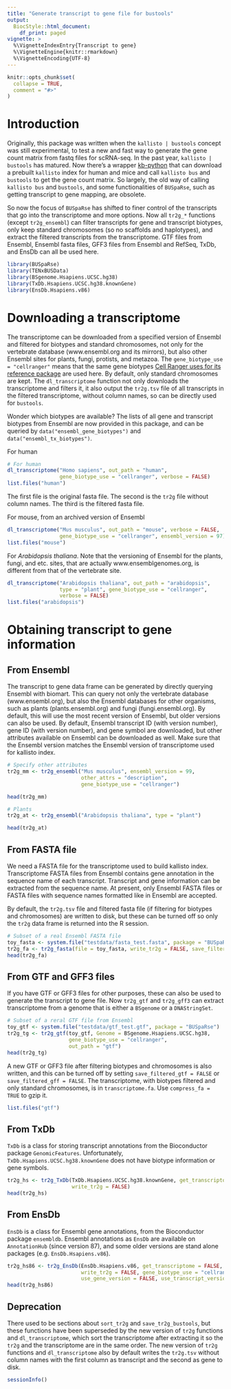 ```yaml
---
title: "Generate transcript to gene file for bustools"
output: 
  BiocStyle::html_document:
    df_print: paged
vignette: >
  %\VignetteIndexEntry{Transcript to gene}
  %\VignetteEngine{knitr::rmarkdown}
  %\VignetteEncoding{UTF-8}
---
```


```r
knitr::opts_chunk$set(
  collapse = TRUE,
  comment = "#>"
)
```

# Introduction

Originally, this package was written when the `kallisto | bustools` concept was still experimental, to test a new and fast way to generate the gene count matrix from fastq files for scRNA-seq. In the past year, `kallisto | bustools` has matured. Now there's a wrapper [kb-python](https://github.com/pachterlab/kb_python) that can download a prebuilt `kallisto` index for human and mice and call `kallisto bus` and `bustools` to get the gene count matrix. So largely, the old way of calling `kallisto bus` and `bustools`, and some functionalities of `BUSpaRse`, such as getting transcript to gene mapping, are obsolete.

So now the focus of `BUSpaRse` has shifted to finer control of the transcripts that go into the transcriptome and more options. Now all `tr2g_*` functions (except `tr2g_ensembl`) can filter transcripts for gene and transcript biotypes, only keep standard chromosomes (so no scaffolds and haplotypes), and extract the filtered transcripts from the transcriptome. GTF files from Ensembl, Ensembl fasta files, GFF3 files from Ensembl and RefSeq, TxDb, and EnsDb can all be used here. 
```r
library(BUSpaRse)
library(TENxBUSData)
library(BSgenome.Hsapiens.UCSC.hg38)
library(TxDb.Hsapiens.UCSC.hg38.knownGene)
library(EnsDb.Hsapiens.v86)
```

# Downloading a transcriptome
The transcriptome can be downloaded from a specified version of Ensembl and filtered for biotypes and standard chromosomes, not only for the vertebrate database (www.ensembl.org and its mirrors), but also other Ensembl sites for plants, fungi, protists, and metazoa. The `gene_biotype_use = "cellranger"` means that the same gene biotypes [Cell Ranger uses for its reference package](https://support.10xgenomics.com/single-cell-gene-expression/software/pipelines/latest/advanced/references) are used here. By default, only standard chromosomes are kept. The `dl_transcriptome` function not only downloads the transcriptome and filters it, it also output the `tr2g.tsv` file of all transcripts in the filtered transcriptome, without column names, so can be directly used for `bustools`. 

Wonder which biotypes are available? The lists of all gene and transcript biotypes from Ensembl are now provided in this package, and can be queried by `data("ensembl_gene_biotypes")` and `data("ensembl_tx_biotypes")`.

For human
```r
# For human
dl_transcriptome("Homo sapiens", out_path = "human", 
                 gene_biotype_use = "cellranger", verbose = FALSE)
list.files("human")
```

The first file is the original fasta file. The second is the `tr2g` file without column names. The third is the filtered fasta file.

For mouse, from an archived version of Ensembl
```r
dl_transcriptome("Mus musculus", out_path = "mouse", verbose = FALSE,
                 gene_biotype_use = "cellranger", ensembl_version = 97)
list.files("mouse")
```

For _Arabidopsis thaliana_. Note that the versioning of Ensembl for the plants, fungi, and etc. sites, that are actually www.ensemblgenomes.org, is different from that of the vertebrate site. 
```r
dl_transcriptome("Arabidopsis thaliana", out_path = "arabidopsis", 
                 type = "plant", gene_biotype_use = "cellranger", 
                 verbose = FALSE)
list.files("arabidopsis")
```

# Obtaining transcript to gene information
## From Ensembl
The transcript to gene data frame can be generated by directly querying Ensembl with biomart. This can query not only the vertebrate database (www.ensembl.org), but also the Ensembl databases for other organisms, such as plants (plants.ensembl.org) and fungi (fungi.ensembl.org). By default, this will use the most recent version of Ensembl, but older versions can also be used. By default, Ensembl transcript ID (with version number), gene ID (with version number), and gene symbol are downloaded, but other attributes available on Ensembl can be downloaded as well. Make sure that the Ensembl version matches the Ensembl version of transcriptome used for kallisto index.
```r
# Specify other attributes
tr2g_mm <- tr2g_ensembl("Mus musculus", ensembl_version = 99, 
                        other_attrs = "description", 
                        gene_biotype_use = "cellranger")
```

```r
head(tr2g_mm)
```

```r
# Plants
tr2g_at <- tr2g_ensembl("Arabidopsis thaliana", type = "plant")
```

```r
head(tr2g_at)
```

## From FASTA file
We need a FASTA file for the transcriptome used to build kallisto index. Transcriptome FASTA files from Ensembl contains gene annotation in the sequence name of each transcript. Transcript and gene information can be extracted from the sequence name. At present, only Ensembl FASTA files or FASTA files with sequence names formatted like in Ensembl are accepted.

By default, the `tr2g.tsv` file and filtered fasta file (if filtering for biotypes and chromosomes) are written to disk, but these can be turned off so only the `tr2g` data frame is returned into the R session.
```r
# Subset of a real Ensembl FASTA file
toy_fasta <- system.file("testdata/fasta_test.fasta", package = "BUSpaRse")
tr2g_fa <- tr2g_fasta(file = toy_fasta, write_tr2g = FALSE, save_filtered = FALSE)
head(tr2g_fa)
```

## From GTF and GFF3 files
If you have GTF or GFF3 files for other purposes, these can also be used to generate the transcript to gene file. Now `tr2g_gtf` and `tr2g_gff3` can extract transcriptome from a genome that is either a `BSgenome` or a `DNAStringSet`. 
```r
# Subset of a reral GTF file from Ensembl
toy_gtf <- system.file("testdata/gtf_test.gtf", package = "BUSpaRse")
tr2g_tg <- tr2g_gtf(toy_gtf, Genome = BSgenome.Hsapiens.UCSC.hg38,
                    gene_biotype_use = "cellranger",
                    out_path = "gtf")
head(tr2g_tg)
```

A new GTF or GFF3 file after filtering biotypes and chromosomes is also written, and this can be turned off by setting `save_filtered_gtf = FALSE` or `save_filtered_gff = FALSE`. The transcriptome, with biotypes filtered and only standard chromosomes, is in `transcriptome.fa`. Use `compress_fa = TRUE` to gzip it. 
```r
list.files("gtf")
```

## From TxDb
`TxDb` is a class for storing transcript annotations from the Bioconductor package `GenomicFeatures`. Unfortunately, `TxDb.Hsapiens.UCSC.hg38.knownGene` does not have biotype information or gene symbols.
```r
tr2g_hs <- tr2g_TxDb(TxDb.Hsapiens.UCSC.hg38.knownGene, get_transcriptome = FALSE,
                     write_tr2g = FALSE)
head(tr2g_hs)
```

## From EnsDb
`EnsDb` is a class for Ensembl gene annotations, from the Bioconductor package `ensembldb`. Ensembl annotations as `EnsDb` are available on `AnnotationHub` (since version 87), and some older versions are stand alone packages (e.g. `EnsDb.Hsapiens.v86`).
```r
tr2g_hs86 <- tr2g_EnsDb(EnsDb.Hsapiens.v86, get_transcriptome = FALSE, 
                        write_tr2g = FALSE, gene_biotype_use = "cellranger",
                        use_gene_version = FALSE, use_transcript_version = FALSE)
head(tr2g_hs86)
```
## Deprecation
There used to be sections about `sort_tr2g` and `save_tr2g_bustools`, but these functions have been superseded by the new version of `tr2g` functions and `dl_transcriptome`, which sort the transcriptome after extracting it so the `tr2g` and the transcriptome are in the same order. The new version of `tr2g` functions and `dl_transcriptome` also by default writes the `tr2g.tsv` without column names with the first column as transcript and the second as gene to disk.

```r
sessionInfo()
```

